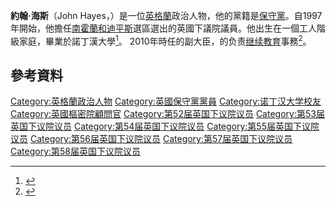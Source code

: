 '''約翰·海斯'''（John Hayes，{{bd|1958年|6月23日}}）是一位[[英格蘭|英格蘭]]政治人物，他的黨籍是[[保守黨_(英國)|保守黨]]。自1997年開始，他擔任[[南霍蘭和迪平斯_(英國國會選區)|南霍蘭和迪平斯]]選區選出的英國下議院議員。他出生在一個工人階級家庭，畢業於諾丁漢大學<ref>{{Cite web |url=http://www.conservativehome.com/parliament/2013/01/john-hayes-i-am-the-personification-of-blue-collar-conservatism.html |title=存档副本 |accessdate=2016-03-08 |archive-date=2015-12-08 |archive-url=https://web.archive.org/web/20151208203456/http://www.conservativehome.com/parliament/2013/01/john-hayes-i-am-the-personification-of-blue-collar-conservatism.html |dead-url=no }}</ref>。
2010年時任{{le|商务创新和技能部|Department for Business, Innovation and Skills}}的副大臣，的负责[[继续教育|继续教育]]事務<ref>{{cite news |title=Bromsgrove MP appointed to new role in Parliament |date=25 November 2010 |newspaper=Bromsgrove Advertiser |accessdate=6 December 2010}}</ref>。

==參考資料==
{{Reflist}}

{{DEFAULTSORT: Hayes, John}}
[[Category:英格蘭政治人物|Category:英格蘭政治人物]]
[[Category:英國保守黨黨員|Category:英國保守黨黨員]]
[[Category:诺丁汉大学校友|Category:诺丁汉大学校友]]
[[Category:英國樞密院顧問官|Category:英國樞密院顧問官]]
[[Category:第52届英国下议院议员|Category:第52届英国下议院议员]]
[[Category:第53届英国下议院议员|Category:第53届英国下议院议员]]
[[Category:第54届英国下议院议员|Category:第54届英国下议院议员]]
[[Category:第55届英国下议院议员|Category:第55届英国下议院议员]]
[[Category:第56届英国下议院议员|Category:第56届英国下议院议员]]
[[Category:第57届英国下议院议员|Category:第57届英国下议院议员]]
[[Category:第58届英国下议院议员|Category:第58届英国下议院议员]]